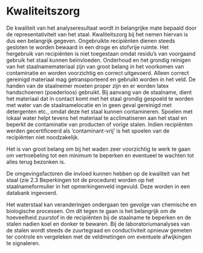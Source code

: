 # Kwaliteitszorg

De kwaliteit van het analyseresultaat wordt in belangrijke mate bepaald door de representativiteit van het staal.
Kwaliteitszorg bij het nemen hiervan is dus een belangrijk gegeven.
Ongebruikte recipiënten dienen steeds gesloten te worden bewaard in een droge en stofvrije ruimte.
Het hergebruik van recipiënten is niet toegestaan omdat residu's van voorgaand gebruik het staal kunnen beïnvloeden.
Onderhoud en het grondig reinigen van het staalnamemateriaal zijn van groot belang in het voorkomen van contaminatie en worden voorzichtig en correct uitgevoerd.
Alleen correct gereinigd materiaal mag getransporteerd en gebruikt worden in het veld.
De handen van de staalnemer moeten proper zijn en er worden latex handschoenen (poederloos) gebruikt.
Bij aanvang van de staalname, dient het materiaal dat in contact komt met het staal grondig gespoeld te worden met water van de staalnamelocatie en in geen geval gereinigd met detergenten etc., omdat deze het staal kunnen contamineren.
Spoelen met lokaal water helpt tevens het materiaal te acclimatiseren aan het staal en beperkt de contaminatie van producten of vorige stalen.
Indien recipiënten werden gecertificeerd als 'contaminant-vrij' is het spoelen van de recipiënten niet noodzakelijk.

Het is van groot belang om bij het waden zeer voorzichtig te werk te gaan om vertroebeling tot een minimum te beperken en eventueel te wachten tot alles terug bezonken is.

De omgevingsfactoren die invloed kunnen hebben op de kwaliteit van het staal (zie 2.3 Beperkingen tot de procedure) worden op het staalnameformulier in het opmerkingenveld ingevuld.
Deze worden in een databank ingevoerd.

Het waterstaal kan veranderingen ondergaan ten gevolge van chemische en biologische processen.
Om dit tegen te gaan is het belangrijk om de hoeveelheid zuurstof in de recipiënten bij de staalname te beperken en de stalen nadien koel en donker te bewaren.
Bij de laboratoriumanalyses van de stalen wordt steeds de zuurtegraad en conductiviteit opnieuw gemeten ter controle en vergeleken met de veldmetingen om eventuele afwijkingen te signaleren.

